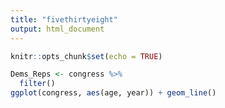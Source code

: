 ```yaml
---
title: "fivethirtyeight"
output: html_document
---
```


```r
knitr::opts_chunk$set(echo = TRUE)
```

```r
Dems_Reps <- congress %>% 
  filter()
ggplot(congress, aes(age, year)) + geom_line()
```
